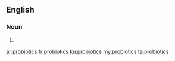 ==English==

===Noun===
{{head|en}}

# {{plural of|probiotic}}

[[ar:probiotics]]
[[fr:probiotics]]
[[ku:probiotics]]
[[my:probiotics]]
[[ta:probiotics]]